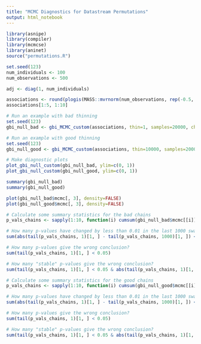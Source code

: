 ```yaml
---
title: "MCMC Diagnostics for Datastream Permutations"
output: html_notebook
---
```


```r
library(asnipe)
library(compiler)
library(mcmcse)
library(aninet)
source("permutations.R")
```

```r
set.seed(123)
num_individuals <- 100
num_observations <- 500

adj <- diag(1, num_individuals)

associations <- round(plogis(MASS::mvrnorm(num_observations, rep(-0.5, num_individuals), adj)))
associations[1:5, 1:10]
```

```r
# Run an example with bad thinning
set.seed(123)
gbi_null_bad <- gbi_MCMC_custom(associations, thin=1, samples=20000, chains=10, burnin=1000) # Bad

# Run an example with good thinning
set.seed(123)
gbi_null_good <- gbi_MCMC_custom(associations, thin=10000, samples=2000, chains=10, burnin=1000) # Good

# Make diagnostic plots
plot_gbi_null_custom(gbi_null_bad, ylim=c(0, 1))
plot_gbi_null_custom(gbi_null_good, ylim=c(0, 1))
```

```r
summary(gbi_null_bad)
summary(gbi_null_good)
```

```r
plot(gbi_null_bad$mcmc[, 3], density=FALSE)
plot(gbi_null_good$mcmc[, 3], density=FALSE)
```

```r
# Calculate some summary statistics for the bad chains
p_vals_chains <- sapply(1:10, function(i) cumsum(gbi_null_bad$mcmc[[i]][,3] > gbi_null_bad$observed[3])/(1:length(gbi_null_bad$mcmc[[i]][,3])))

# How many p-values have changed by less than 0.01 in the last 1000 swaps (could be considered stable?)
sum(abs(tail(p_vals_chains, 1)[1, ] - tail(p_vals_chains, 1000)[1, ]) < 0.01)

# How many p-values give the wrong conclusion?
sum(tail(p_vals_chains, 1)[1, ] < 0.05)

# How many "stable" p-values give the wrong conclusion?
sum(tail(p_vals_chains, 1)[1, ] < 0.05 & abs(tail(p_vals_chains, 1)[1, ] - tail(p_vals_chains, 1000)[1, ]) < 0.01)
```

```r
# Calculate some summary statistics for the good chains
p_vals_chains <- sapply(1:10, function(i) cumsum(gbi_null_good$mcmc[[i]][,3] > gbi_null_good$observed[3])/(1:length(gbi_null_good$mcmc[[i]][,3])))

# How many p-values have changed by less than 0.01 in the last 1000 swaps (could be considered stable?)
sum(abs(tail(p_vals_chains, 1)[1, ] - tail(p_vals_chains, 1000)[1, ]) < 0.01)

# How many p-values give the wrong conclusion?
sum(tail(p_vals_chains, 1)[1, ] < 0.05)

# How many "stable" p-values give the wrong conclusion?
sum(tail(p_vals_chains, 1)[1, ] < 0.05 & abs(tail(p_vals_chains, 1)[1, ] - tail(p_vals_chains, 1000)[1, ]) < 0.01)
```
